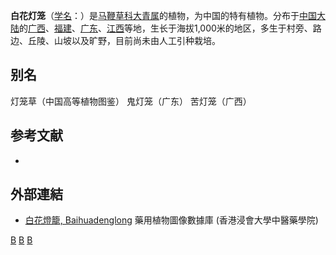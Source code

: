 {{Speciesbox 
| taxon = Clerodendrum fortunatum
| authority = Linn.
}}

'''白花灯笼'''（[[学名|学名]]：{{lang|la|''Clerodendrum fortunatum''}}）是[[马鞭草科|马鞭草科]][[大青属|大青属]]的植物，为中国的特有植物。分布于[[中国大陆|中国大陆]]的[[广西|广西]]、[[福建|福建]]、[[广东|广东]]、[[江西|江西]]等地，生长于海拔1,000米的地区，多生于村旁、路边、丘陵、山坡以及旷野，目前尚未由人工引种栽培。

== 别名 ==
灯笼草（中国高等植物图鉴） 鬼灯笼（广东） 苦灯笼（广西）

== 参考文献 ==
<div class="references-small">
* {{cite web| url =http://www.bioinfo.cn/db05/KmzwSpecies.php?action=view&id=24069| title =白花灯笼| work =《中国高等植物数据库全库》| publisher =中国科学院微生物研究所| author =昆明植物研究所| accessdate =2009-02-25| deadurl =yes| archiveurl =https://web.archive.org/web/20160305074405/http://www.bioinfo.cn/db05/KmzwSpecies.php?action=view&id=24069| archivedate =2016-03-05}}
</div>

==外部連結==
*[http://libproject.hkbu.edu.hk/was40/detail?lang=ch&channelid=1288&searchword=herb_id=D01222 白花燈籠, Baihuadenglong] 藥用植物圖像數據庫 (香港浸會大學中醫藥學院) {{zh-hant}}{{en}}
{{Taxonbar|from=Q15232442}}

[[Category:大青属|B]]
[[Category:卡尔·林奈命名的生物分类|B]]
[[Category:中國特有植物|B]]
